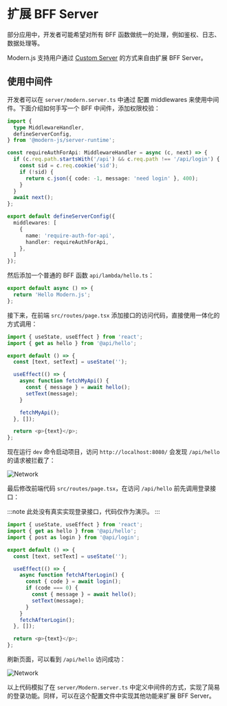 # 扩展 BFF Server

部分应用中，开发者可能希望对所有 BFF 函数做统一的处理，例如鉴权、日志、数据处理等。

Modern.js 支持用户通过 [Custom Server](/guides/advanced-features/custom-server.html) 的方式来自由扩展 BFF Server。


## 使用中间件

开发者可以在 `server/modern.server.ts` 中通过 配置 middlewares 来使用中间件。下面介绍如何手写一个 BFF 中间件，添加权限校验：


```ts title="server/modern.server.ts"
import {
  type MiddlewareHandler,
  defineServerConfig,
} from '@modern-js/server-runtime';

const requireAuthForApi: MiddlewareHandler = async (c, next) => {
  if (c.req.path.startsWith('/api') && c.req.path !== '/api/login') {
    const sid = c.req.cookie('sid');
    if (!sid) {
      return c.json({ code: -1, message: 'need login' }, 400);
    }
  }
  await next();
};

export default defineServerConfig({
  middlewares: [
    {
      name: 'require-auth-for-api',
      handler: requireAuthForApi,
    },
  ]
});

```


然后添加一个普通的 BFF 函数 `api/lambda/hello.ts`：

```ts title="api/lambda/hello.ts"
export default async () => {
  return 'Hello Modern.js';
};
```

接下来，在前端 `src/routes/page.tsx` 添加接口的访问代码，直接使用一体化的方式调用：

```ts title="src/routes/page.tsx"
import { useState, useEffect } from 'react';
import { get as hello } from '@api/hello';

export default () => {
  const [text, setText] = useState('');

  useEffect(() => {
    async function fetchMyApi() {
      const { message } = await hello();
      setText(message);
    }

    fetchMyApi();
  }, []);

  return <p>{text}</p>;
};
```

现在运行 `dev` 命令启动项目，访问 `http://localhost:8080/` 会发现 `/api/hello` 的请求被拦截了：

![Network](https://lf3-static.bytednsdoc.com/obj/eden-cn/aphqeh7uhohpquloj/modern-js/docs/network2.png)

最后修改前端代码 `src/routes/page.tsx`，在访问 `/api/hello` 前先调用登录接口：

:::note
此处没有真实实现登录接口，代码仅作为演示。
:::

```ts
import { useState, useEffect } from 'react';
import { get as hello } from '@api/hello';
import { post as login } from '@api/login';

export default () => {
  const [text, setText] = useState('');

  useEffect(() => {
    async function fetchAfterLogin() {
      const { code } = await login();
      if (code === 0) {
        const { message } = await hello();
        setText(message);
      }
    }
    fetchAfterLogin();
  }, []);

  return <p>{text}</p>;
};
```

刷新页面，可以看到 `/api/hello` 访问成功：

![Network](https://lf3-static.bytednsdoc.com/obj/eden-cn/aphqeh7uhohpquloj/modern-js/docs/network3.png)

以上代码模拟了在 `server/Modern.server.ts` 中定义中间件的方式，实现了简易的登录功能。同样，可以在这个配置文件中实现其他功能来扩展 BFF Server。
